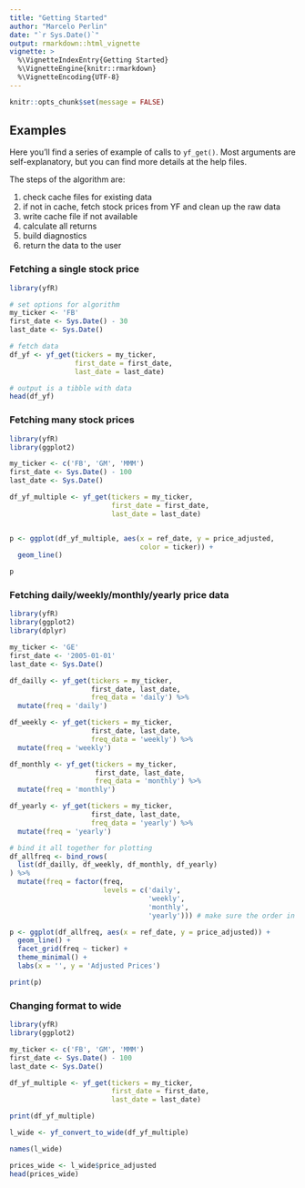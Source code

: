 ```yaml
---
title: "Getting Started"
author: "Marcelo Perlin"
date: "`r Sys.Date()`"
output: rmarkdown::html_vignette
vignette: >
  %\VignetteIndexEntry{Getting Started}
  %\VignetteEngine{knitr::rmarkdown}
  %\VignetteEncoding{UTF-8}
---
```


```r
knitr::opts_chunk$set(message = FALSE)
```

## Examples

Here you'll find a series of example of calls to `yf_get()`. Most arguments
are self-explanatory, but you can find more details at the help files.

The steps of the algorithm are:

1. check cache files for existing data
2. if not in cache, fetch stock prices from YF and clean up the raw data
3. write cache file if not available
4. calculate all returns
5. build diagnostics
6. return the data to the user

### Fetching a single stock price

```r
library(yfR)

# set options for algorithm
my_ticker <- 'FB'
first_date <- Sys.Date() - 30
last_date <- Sys.Date()

# fetch data
df_yf <- yf_get(tickers = my_ticker, 
                first_date = first_date,
                last_date = last_date)

# output is a tibble with data
head(df_yf)
```


### Fetching many stock prices

```r
library(yfR)
library(ggplot2)

my_ticker <- c('FB', 'GM', 'MMM')
first_date <- Sys.Date() - 100
last_date <- Sys.Date()

df_yf_multiple <- yf_get(tickers = my_ticker, 
                         first_date = first_date,
                         last_date = last_date)


p <- ggplot(df_yf_multiple, aes(x = ref_date, y = price_adjusted,
                                color = ticker)) + 
  geom_line()

p

```


### Fetching daily/weekly/monthly/yearly price data 

```r
library(yfR)
library(ggplot2)
library(dplyr)

my_ticker <- 'GE'
first_date <- '2005-01-01'
last_date <- Sys.Date()

df_dailly <- yf_get(tickers = my_ticker, 
                    first_date, last_date, 
                    freq_data = 'daily') %>%
  mutate(freq = 'daily')

df_weekly <- yf_get(tickers = my_ticker, 
                    first_date, last_date, 
                    freq_data = 'weekly') %>%
  mutate(freq = 'weekly')

df_monthly <- yf_get(tickers = my_ticker, 
                     first_date, last_date, 
                     freq_data = 'monthly') %>%
  mutate(freq = 'monthly')

df_yearly <- yf_get(tickers = my_ticker, 
                    first_date, last_date, 
                    freq_data = 'yearly') %>%
  mutate(freq = 'yearly')

# bind it all together for plotting
df_allfreq <- bind_rows(
  list(df_dailly, df_weekly, df_monthly, df_yearly)
) %>%
  mutate(freq = factor(freq, 
                       levels = c('daily', 
                                  'weekly',
                                  'monthly',
                                  'yearly'))) # make sure the order in plot is right

p <- ggplot(df_allfreq, aes(x = ref_date, y = price_adjusted)) + 
  geom_line() + 
  facet_grid(freq ~ ticker) + 
  theme_minimal() + 
  labs(x = '', y = 'Adjusted Prices')

print(p)
```


### Changing format to wide

```r
library(yfR)
library(ggplot2)

my_ticker <- c('FB', 'GM', 'MMM')
first_date <- Sys.Date() - 100
last_date <- Sys.Date()

df_yf_multiple <- yf_get(tickers = my_ticker, 
                         first_date = first_date,
                         last_date = last_date)

print(df_yf_multiple)

l_wide <- yf_convert_to_wide(df_yf_multiple)

names(l_wide)

prices_wide <- l_wide$price_adjusted
head(prices_wide)
```
